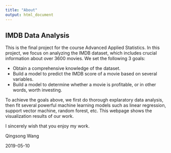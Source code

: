 ```yaml
---
title: "About"
output: html_document
---
```

## IMDB Data Analysis
This is the final project for the course Advanced Applied Statistics. In this project, we focus on analyzing the IMDB dataset, which includes crucial information about over 3600 movies. We set the following 3 goals:

- Obtain a comprehensive knowledge of the dataset.
- Build a model to predict the IMDB score of a movie based on several variables.
- Build a model to determine whether a movie is profitable, or in other words, worth investing.

To achieve the goals above, we first do thorough explaratory data analysis, then fit several powerful machine learning models such as linear regression, support vector machine, random forest, etc. This webpage shows the visualization results of our work.

I sincerely wish that you enjoy my work.

Qingsong Wang

2019-05-10